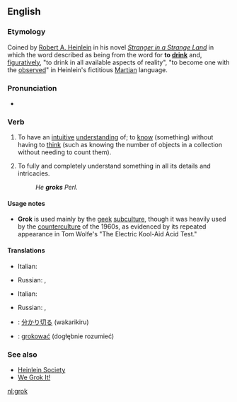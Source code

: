 ==English==

===Etymology===
Coined by [[w:Robert A. Heinlein|Robert A. Heinlein]] in his novel ''[[w:Stranger in a Strange Land|Stranger in a Strange Land]]'' in which the word described as being from the word for '''to [[drink]]''' and, [[figuratively]], "to drink in all available aspects of reality", "to become one with the [[observe]]d" in Heinlein's fictitious [[Martian]] language.

===Pronunciation===
*{{a|US}} {{IPA|/gɹɑk/}}

===Verb===
{{en-verb|grok|k|ing}}

#{{context|transitive|slang}} To have an [[intuitive]] [[understanding]] of; to [[know]] (something) without having to [[think]] (such as knowing the number of objects in a collection without needing to count them).
#{{context|transitive|slang}} To fully and completely understand something in all its details and intricacies.
#:''He '''groks''' Perl.''

====Usage notes====
*'''Grok''' is used mainly by the [[geek]] [[subculture]], though it was heavily used by the [[counterculture]] of the 1960s, as evidenced by its repeated appearance in Tom Wolfe's "The Electric Kool-Aid Acid Test."

====Translations====
{{trans-top|to have an intuitive understanding}}
*Italian: {{t-|it|groccare}}
{{trans-mid}}
*Russian: {{t|ru|грокать|sc=Cyrl|tr=grókat'}} {{impf}}, {{t|ru|грокнуть|sc=Cyrl|tr=gróknut'}} {{pf}}
{{trans-bottom}}

{{trans-top|to fully understand}}
*Italian: {{t-|it|groccare}}
{{trans-mid}}
*Russian: {{t|ru|грокать|sc=Cyrl|tr=grókat'}} {{impf}}, {{t|ru|грокнуть|sc=Cyrl|tr=gróknut'}} {{pf}}
{{trans-bottom}}

{{rfc-trans}}
{{checktrans}}
*{{ttbc|Japanese}}: [[分かり切る]] (wakarikiru)
*{{ttbc|Polish}}: [[grokować]] (dogłębnie rozumieć)

===See also===
{{projectlinks
|wikipedia}}
*[http://www.heinleinsociety.org/ Heinlein Society]
*[http://www.wegrokit.com/ We Grok It!]

[[nl:grok]]